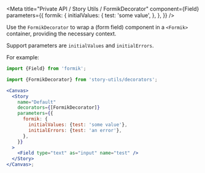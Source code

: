 

<Meta
  title="Private API / Story Utils / FormikDecorator"
  component={Field}
  parameters={{
    formik: {
      initialValues: {
        test: 'some value',
      },
    },
  }}
/>

Use the `FormikDecorator` to wrap a (form field) component in a `<Formik>` container, providing the
necessary context.

Support parameters are `initialValues` and `initialErrors`.

For example:

```jsx
import {Field} from 'formik';

import {FormikDecorator} from 'story-utils/decorators';

<Canvas>
  <Story
    name="Default"
    decorators={[FormikDecorator]}
    parameters={{
      formik: {
        initialValues: {test: 'some value'},
        initialErrors: {test: 'an error'},
      },
    }}
  >
    <Field type="text" as="input" name="test" />
  </Story>
</Canvas>;
```

<Canvas>
  <Story name="Default" decorators={[FormikDecorator]}>
    <Field type="text" as="input" name="test" />
  </Story>
</Canvas>
